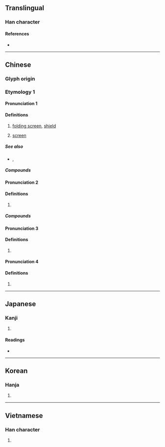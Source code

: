 {{character info/new}}
{{also|摒|屛}}
==Translingual==

===Han character===
{{Han char|rn=44|rad=尸|as=06|sn=9|four=77241|canj=STT|ids=⿸尸并}}

====References====
* {{Han ref|kx=0301.280|dkj=07692|dj=0599.040|hdz=20973.040|uh=5C4F|ud=23631|bh=ABCC|bd=43980}}

----

==Chinese==
{{zh-forms|alt=屛}}

===Glyph origin===
{{Han etym}}
===Etymology 1===
====Pronunciation 1====
{{zh-pron
|m=píng,bǐng,bìng
|c=ping4
|mn=qz,xm,zz:pêng/pîn/qz:péng/xm:pēng/qz:pín/xm:pīn
|mn_note=pêng - literary; pîn - vernacular; péng/pēng - literary; pín/pīn - vernacular
|mc=2
|oc=1,3
|ma=
|cat=n
}}

====Definitions====
{{zh-hanzi}}

# [[folding screen]], [[shield]]
# {{lb|zh|computing}} [[screen]]
#: {{zh-x|黑屏|black screen}}

=====See also=====
* {{zh-l|螢幕}}, {{zh-l|顯示器}}

=====Compounds=====
{{zh-der|屏山|屏蔽|屏門|幃屏|屏鵝公路|屏風九疊|屏風|屏障|屏藩|屏蓬|屏翳|屏翰|屏條|屏幕|屏幃|孔雀開屏|圍屏|做屏風|半屏山|條屏|發光屏|熒光屏|畫屏|熱屏|熒屏|插屏|掛屏|藩屏|網屏|雲屏|雀屏中選|耳屏|雀屏|翠屏山|雀屏中目|錦屏}}

====Pronunciation 2====
{{zh-pron
|m=bǐng
|c=bing2,beng3
|mc=3
|oc=n,2
|ma=
|cat=n
}}

====Definitions====
{{zh-hanzi}}

#
=====Compounds=====
{{zh-der|屏息凝氣|屏當|屏退|吞聲屏氣|屏語|屏氣|屏跡|屏絕|屏氣攝息|屏氣凝神|屏黜|屏除|屏聲息氣|屏棄|屏斥|屏息|屏居|屏氣斂息|屏息凝視|屏隱|斂聲屏氣|放屏|杜門屏跡}}
====Pronunciation 3====
{{zh-pron
|m=bìng
|mc=
|oc=n,1
|ma=
|cat=n
}}

====Definitions====
{{zh-hanzi}}

#
====Pronunciation 4====
{{zh-pron
|m=bīng
|mc=1
|oc=
|ma=
|cat=n
}}

====Definitions====
{{zh-hanzi}}

#
----

==Japanese==

===Kanji===
{{ja-kanji|grade=|rs=尸06}}

# {{defn|lang=ja|sort=尸06}}

====Readings====
* {{ja-readings|on=[[へい]] (hei), [[びょう]] (byō)|kun=[[しりぞく]] (shirizoku), [[おおう]] (oou)}}

----

==Korean==

===Hanja===
{{ko-hanja|hangeul=병|eumhun=병풍|rv=byeong|mr=pyŏng}}

# {{defn|lang=ko|sort=尸06}}

----

==Vietnamese==

===Han character===
{{vi-hantu|[[bình]]|rs=尸06}}

# {{defn|lang=vi|sort=尸06}}